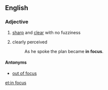 ==English==

===Adjective===
{{en-adj|pos=[[in]] [[focus]]}}

# {{context|of an image}} [[sharp]] and [[clear]] with no fuzziness
# {{idiomatic|of one's thoughts}} clearly perceived
#: As he spoke the plan became '''in focus'''.

====Antonyms====
* {{sense|clearly visible}}  [[out of focus]]

[[et:in focus]]
